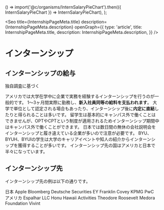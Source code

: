 
  () => import('@c/organisms/InternSalaryPieChart').then(({ InternSalaryPieChart }) => InternSalaryPieChart),
);

<Seo
  title={InternshipPageMeta.title}
  description={InternshipPageMeta.description}
  openGraph={{
    type: 'article',
    title: InternshipPageMeta.title,
    description: InternshipPageMeta.description,
  }}
/>


# インターンシップ


## インターンシップの給与

<div className='md:float-left w-full md:w-2/3 lg:w-1/2'>
  <InternSalaryPieChart className='w-full h-72 md:h-80 lg:h-96' />
  <MDX.ul className='mt-4 text-xs'>
    <Footnote>
      独自調査に基づく
    </Footnote>
  </MDX.ul>
</div>

アメリカでは大学在学中に企業で実務を経験するインターンシップを行うのが一般的です。
1～3ヶ月間実際に勤務し、**新入社員同等の給料を支払われます**。
大学で単位として認定される場合もあったり、インターンシップ後に**内定に直結**したりと得られることは多いです。
留学生は基本的にキャンパス外で働くことはできませんが、OPTやCPTという制度が適用されるためインターンシップ期間中はキャンパス外で働くことができます。
日本では数日間の無休の会社説明会をインターンシップと履き違えている企業が多いので注意が必要です。
BYU、BYUH、BYUIの学生は大学のキャリアイベントや知人の紹介からインターンシップを獲得することが多いです。
インターンシップ先の国はアメリカと日本で半々になっています。


## インターンシップ先

インターンシップ先の例は以下の通りです。

<UlCol>
  <section>
    <MDX.h3 className='inline-block md:-mx-6 lg:-mx-12'>日本</MDX.h3>
    <MDX.ul>
      <MDX.li>Apple</MDX.li>
      <MDX.li>Bloomberg</MDX.li>
      <MDX.li>Deutsche Securities</MDX.li>
      <MDX.li>EY</MDX.li>
      <MDX.li>Franklin Covey</MDX.li>
      <MDX.li>KPMG</MDX.li>
      <MDX.li>PwC</MDX.li>
    </MDX.ul>
  </section>

  <section>
    <MDX.h3 className='inline-block md:-mx-6 lg:-mx-12'>アメリカ</MDX.h3>
    <MDX.ul>
      <MDX.li>Espalhar LLC</MDX.li>
      <MDX.li>Honu Hawaii Activities</MDX.li>
      <MDX.li>Theodore Roosevelt Medora Foundation</MDX.li>
      <MDX.li>Vivint</MDX.li>
    </MDX.ul>
  </section>
</UlCol>
